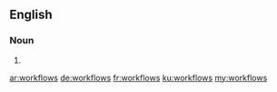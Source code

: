 ==English==

===Noun===
{{head|en}}

# {{plural of|workflow}}

[[ar:workflows]]
[[de:workflows]]
[[fr:workflows]]
[[ku:workflows]]
[[my:workflows]]